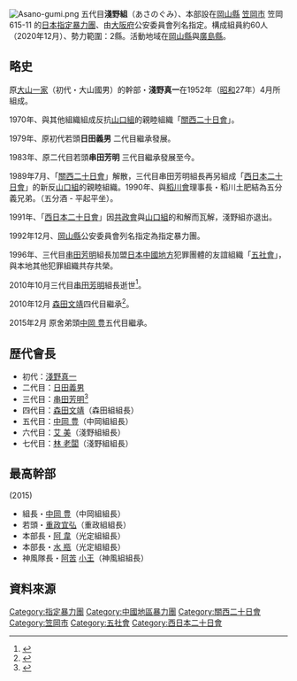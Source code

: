 
[[File:Asano-gumi.png|thumb]]
五代目'''淺野組'''（あさのぐみ）、本部設在[[岡山縣|岡山縣]] [[笠岡市|笠岡市]] 笠岡615-11 的[[日本|日本]][[指定暴力團|指定暴力團]]、由[[大阪府|大阪府]]公安委員會列名指定。構成組員約60人（2020年12月）、勢力範圍：2縣。活動地域在[[岡山縣|岡山縣]]與[[廣島縣|廣島縣]]。

==略史==

原[[大山一家|大山一家]]（初代・大山國男）的幹部・'''淺野真一'''在1952年（[[昭和|昭和]]27年）4月所組成。

1970年、與其他組織組成反抗[[山口組|山口組]]的親睦組織「[[關西二十日會|關西二十日會]]」。

1979年、原初代若頭'''日田義男''' 二代目繼承發展。

1983年、原二代目若頭'''串田芳明''' 三代目繼承發展至今。

1989年7月、「[[關西二十日會|關西二十日會]]」解散，三代目串田芳明組長再另組成「[[西日本二十日會|西日本二十日會]]」的新反[[山口組|山口組]]的親睦組織。1990年、與[[稻川會|稻川會]]理事長・稻川土肥結為五分義兄弟。（五分酒 - 平起平坐）。

1991年、「[[西日本二十日會|西日本二十日會]]」因[[共政會|共政會]]與[[山口組|山口組]]的和解而瓦解，淺野組亦退出。

1992年12月、[[岡山縣|岡山縣]]公安委員會列名指定為指定暴力團。

1996年、三代目[[串田芳明|串田芳明]]組長加盟[[日本|日本]][[中國地方|中國地方]]犯罪團體的友誼組織「[[五社會|五社會]]」，與本地其他犯罪組織共存共榮。

2010年10月三代目[[串田芳明|串田芳明]]組長逝世<ref>{{Cite web |url=http://www.nihonjournal.jp/web/jituwa_201039/index.html |title=任侠界に激震走る！　三代目浅野組　串田芳明組長急逝 週刊実話 2010年10月 |accessdate=2013-11-02 |archiveurl=https://web.archive.org/web/20131105070334/http://www.nihonjournal.jp/web/jituwa_201039/index.html |archivedate=2013-11-05 }}</ref>。

2010年12月 [[森田文靖|森田文靖]]四代目繼承<ref>{{Cite web |url=http://www.nihonjournal.jp/web/jituwa_201047/index.html |title=森田文靖四代目誕生　新生浅野組「継承式」潜入撮  週刊実話 2010年11月 |accessdate=2013-11-02 |archiveurl=https://web.archive.org/web/20131105070330/http://www.nihonjournal.jp/web/jituwa_201047/index.html |archivedate=2013-11-05 }}</ref>。

2015年2月 原舍弟頭[[中岡_豊|中岡 豊]]五代目繼承。

==歴代會長==

* 初代：[[淺野真一|淺野真一]]
* 二代目：[[日田義男|日田義男]]
* 三代目：[[串田芳明|串田芳明]]<ref>{{Cite web |url=http://www.nihonjournal.jp/web/jituwa_200701/index.html |title=独占！浅野組・串田芳明三代目組長を直撃インタビュー 週刊実話 2007年1月 |accessdate=2013-11-02 |archiveurl=https://web.archive.org/web/20131103083253/http://www.nihonjournal.jp/web/jituwa_200701/index.html |archivedate=2013-11-03 }}</ref>
* 四代目：[[森田文靖|森田文靖]]（森田組組長）
* 五代目：[[中岡_豊|中岡 豊]]（中岡組組長）
* 六代目：[[艾__美|艾  美]]（淺野組組長）
*七代目：[[林_老闆|林 老闆]]（淺野組組長）

==最高幹部==
(2015)
* 組長・[[中岡_豊|中岡 豊]]（中岡組組長）
* 若頭・[[重政宜弘|重政宜弘]]（重政組組長）
* 本部長・[[阿_韋|阿 韋]]（光定組組長）
* 本部長・[[水_瓶|水 瓶]]（光定組組長）
* 神風隊長・[[阿苦|阿苦]] [[小王|小王]]（神風組組長）

== 資料來源 ==
{{reflist}}


{{指定暴力團}}

{{DEFAULTSORT:Asano-gumi}}
[[Category:指定暴力團|Category:指定暴力團]]
[[Category:中國地區暴力團|Category:中國地區暴力團]]
[[Category:關西二十日會|Category:關西二十日會]]
[[Category:笠岡市|Category:笠岡市]]
[[Category:五社會|Category:五社會]]
[[Category:西日本二十日會|Category:西日本二十日會]]